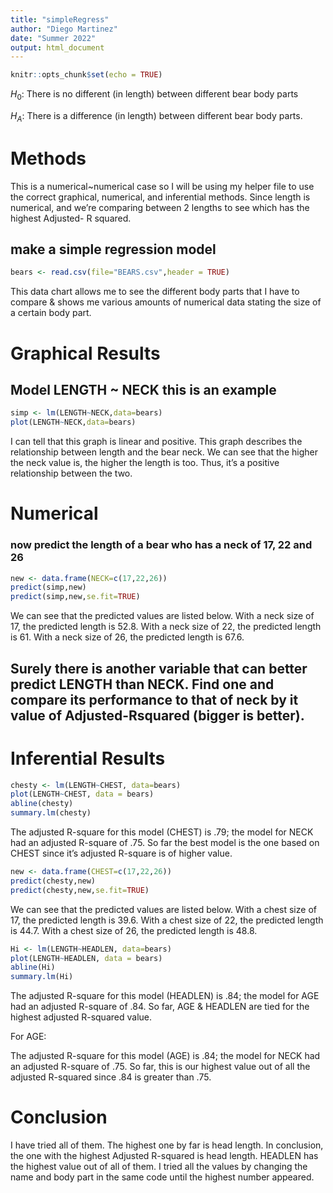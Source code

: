 ```yaml
---
title: "simpleRegress"
author: "Diego Martinez"
date: "Summer 2022"
output: html_document
---
```


```r
knitr::opts_chunk$set(echo = TRUE)
```

$H_0$: There is no different (in length) between different bear body parts

$H_A$: There is a difference (in length) between different bear body parts.

# Methods 

This is a numerical~numerical case so I will be using my helper file to use the correct graphical, numerical, and inferential methods. Since length is numerical, and we're comparing between 2 lengths to see which has the highest Adjusted- R squared. 



## make a simple regression model

```r
bears <- read.csv(file="BEARS.csv",header = TRUE)
```


This data chart allows me to see the different body parts that I have to compare & shows me various amounts of numerical data stating the size of a certain body part. 

# Graphical Results 

## Model LENGTH ~ NECK  this is an example  

```r
simp <- lm(LENGTH~NECK,data=bears)
plot(LENGTH~NECK,data=bears)
```
 
I can tell that this graph is linear and positive. This graph describes the relationship between length and the bear neck. We can see that the higher the neck value is, the higher the length is too. Thus, it's a positive relationship between the two. 


# Numerical 


### now predict the length of a bear who has a neck of 17, 22 and 26


```r
new <- data.frame(NECK=c(17,22,26))
predict(simp,new)
predict(simp,new,se.fit=TRUE)
```

We can see that the predicted values are listed below. With a neck size of 17, the predicted length is 52.8. With a neck size of 22, the predicted length is 61. With a neck size of 26, the predicted length is 67.6. 


## Surely there is another variable that can better predict LENGTH than NECK. Find one and compare its performance to that of neck by it value of Adjusted-Rsquared (bigger is better).


# Inferential Results 

```r
chesty <- lm(LENGTH~CHEST, data=bears)
plot(LENGTH~CHEST, data = bears)
abline(chesty)
summary.lm(chesty)
```
   
The adjusted R-square for this model (CHEST) is .79; the model for NECK had an adjusted R-square of .75. So far the best model is the one based on CHEST since it's adjusted R-square is of higher value. 
              
```r
new <- data.frame(CHEST=c(17,22,26))
predict(chesty,new)
predict(chesty,new,se.fit=TRUE) 
```

We can see that the predicted values are listed below. With a chest size of 17, the predicted length is 39.6. With a chest size of 22, the predicted length is 44.7. With a chest size of 26, the predicted length is 48.8. 



```r
Hi <- lm(LENGTH~HEADLEN, data=bears)
plot(LENGTH~HEADLEN, data = bears)
abline(Hi)
summary.lm(Hi)
```

The adjusted R-square for this model (HEADLEN) is .84; the model for AGE had an adjusted R-square of .84. So far, AGE & HEADLEN are tied for the highest adjusted R-squared value. 

For AGE: 

The adjusted R-square for this model (AGE) is .84; the model for NECK had an adjusted R-square of .75. So far, this is our highest value out of all the adjusted R-squared since .84 is greater than .75. 

# Conclusion


I have tried all of them. The highest one by far is head length. In conclusion, the one with the highest Adjusted R-squared is head length. HEADLEN has the highest value out of all of them. I tried all the values by changing the name and body part in the same code until the highest number appeared.



